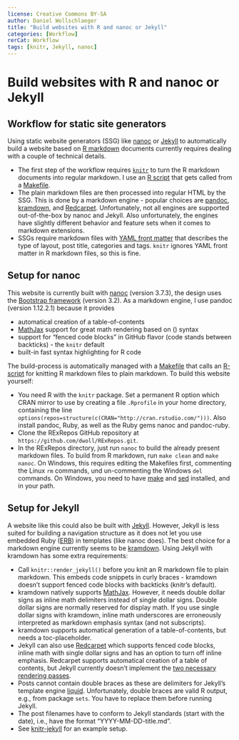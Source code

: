 ---
license: Creative Commons BY-SA
author: Daniel Wollschlaeger
title: "Build websites with R and nanoc or Jekyll"
categories: [Workflow]
rerCat: Workflow
tags: [knitr, Jekyll, nanoc]
---

Build websites with R and nanoc or Jekyll
=========================

Workflow for static site generators
-------------------------

Using static website generators (SSG) like [nanoc](http://nanoc.ws/) or [Jekyll](http://jekyllrb.com) to automatically build a website based on [R markdown](http://rmarkdown.rstudio.com/) documents currently requires dealing with a couple of technical details.

 * The first step of the workflow requires [`knitr`](http://yihui.name/knitr/) to turn the R markdown documents into regular markdown. I use an [R script](https://github.com/dwoll/RExRepos/blob/master/dwKnit.r) that gets called from a [Makefile](https://github.com/dwoll/RExRepos/blob/master/Rmd/Makefile).
 * The plain markdown files are then processed into regular HTML by the SSG. This is done by a markdown engine - popular choices are [pandoc](http://johnmacfarlane.net/pandoc/), [kramdown](http://kramdown.rubyforge.org/), and [Redcarpet](https://github.com/vmg/redcarpet). Unfortunately, not all engines are supported out-of-the-box by nanoc and Jekyll. Also unfortunately, the engines have slightly different behavior and feature sets when it comes to markdown extensions.
 * SSGs require markdown files with [YAML front matter](https://github.com/mojombo/jekyll/wiki/yaml-front-matter) that describes the type of layout, post title, categories and tags. `knitr` ignores YAML front matter in R markdown files, so this is fine.

Setup for nanoc
-------------------------

This website is currently built with [nanoc](http://nanoc.ws/) (version 3.7.3), the design uses the [Bootstrap framework](http://getbootstrap.com/) (version 3.2). As a markdown engine, I use pandoc (version 1.12.2.1) because it provides

 * automatical creation of a table-of-contents
 * [MathJax](http://www.mathjax.org/) support for great math rendering based on \(\LaTeX\) syntax
 * support for "fenced code blocks" in GitHub flavor (code stands between backticks) - the `knitr` default
 * built-in fast syntax highlighting for R code

The build-process is automatically managed with a [Makefile](https://github.com/dwoll/RExRepos/blob/master/Makefile) that calls an [R-script](https://github.com/dwoll/RExRepos/blob/master/dwKnit.r) for knitting R markdown files to plain markdown. To build this website yourself:

 * You need R with the `knitr` package. Set a permanent R option which CRAN mirror to use by creating a file `.Rprofile` in your home directory, containing the line `options(repos=structure(c(CRAN="http://cran.rstudio.com/")))`. Also install pandoc, Ruby, as well as the Ruby gems nanoc and pandoc-ruby.
 * Clone the RExRepos GitHub repository at `https://github.com/dwoll/RExRepos.git`.
 * In the RExRepos directory, just run `nanoc` to build the already present markdown files. To build from R markdown, run `make clean` and `make nanoc`. On Windows, this requires editing the Makefiles first, commenting the Linux `rm` commands, und un-commenting the Windows `del` commands. On Windows, you need to have [make](http://gnuwin32.sourceforge.net/packages/make.htm) and [sed](http://gnuwin32.sourceforge.net/packages/sed.htm) installed, and in your path.

Setup for Jekyll
-------------------------

A website like this could also be built with [Jekyll](http://jekyllrb.com). However, Jekyll is less suited for building a navigation structure as it does not let you use embedded Ruby ([ERB](http://ruby-doc.org/stdlib-1.9.3/libdoc/erb/rdoc/ERB.html)) in templates (like nanoc does). The best choice for a markdown engine currently seems to be [kramdown](http://kramdown.rubyforge.org/). Using Jekyll with kramdown has some extra requirements:

 * Call `knitr::render_jekyll()` before you knit an R markdown file to plain markdown. This embeds code snippets in curly braces - kramdown doesn't support fenced code blocks with backticks (knitr's default).
 * kramdown natively supports [MathJax](http://www.mathjax.org/). However, it needs double dollar signs as inline math delimiters instead of single dollar signs. Double dollar signs are normally reserved for display math. If you use single dollar signs with kramdown, inline math underscores are erroneously interpreted as markdown emphasis syntax (and not subscripts).
 * kramdown supports automatical generation of a table-of-contents, but needs a toc-placeholder.
 * Jekyll can also use [Redcarpet](https://github.com/vmg/redcarpet) which supports fenced code blocks, inline math with single dollar signs and has an option to turn off inline emphasis. Redcarpet supports automatical creation of a table of contents, but Jekyll currently doesn't implement the [two necessary rendering passes](http://dev.af83.com/2012/02/27/howto-extend-the-redcarpet2-markdown-lib.html).
 * Posts cannot contain double braces as these are delimiters for Jekyll's template engine [liquid](http://wiki.shopify.com/UsingLiquid). Unfortunately, double braces are valid R output, e.g., from package `sets`. You have to replace them before running Jekyll.
 * The post filenames have to conform to Jekyll standards (start with the date), i.e., have the format "YYYY-MM-DD-title.md".
 * See [knitr-jekyll](https://github.com/yihui/knitr-jekyll) for an example setup.
